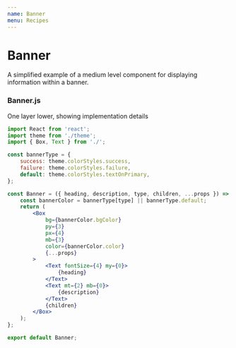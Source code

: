 ```yaml
---
name: Banner
menu: Recipes
---
```



# Banner

A simplified example of a medium level component for displaying information within a banner.

<Playground>
    <Banner
        heading="Take Our Survey"
        description="Please take a moment to fill out our survey."
    />
    <Banner
        type="success"
        heading="Congratulations!"
        description="You've been selected for early access."
    />
    <Banner
        type="failure"
        heading="Uh oh!"
        description="Sorry, there was a problem."
    />
</Playground>

### Banner.js

One layer lower, showing implementation details

```jsx
import React from 'react';
import theme from './theme';
import { Box, Text } from './';

const bannerType = {
    success: theme.colorStyles.success,
    failure: theme.colorStyles.failure,
    default: theme.colorStyles.textOnPrimary,
};

const Banner = ({ heading, description, type, children, ...props }) => {
    const bannerColor = bannerType[type] || bannerType.default;
    return (
        <Box
            bg={bannerColor.bgColor}
            py={3}
            px={4}
            mb={3}
            color={bannerColor.color}
            {...props}
        >
            <Text fontSize={4} my={0}>
                {heading}
            </Text>
            <Text mt={2} mb={0}>
                {description}
            </Text>
            {children}
        </Box>
    );
};

export default Banner;
```
